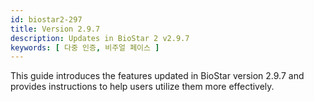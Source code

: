 ```yaml
---
id: biostar2-297
title: Version 2.9.7
description: Updates in BioStar 2 v2.9.7
keywords: [ 다중 인증, 비주얼 페이스 ]
---
```


This guide introduces the features updated in BioStar version 2.9.7 and provides instructions to help users utilize them more effectively.

<DocCardList/>